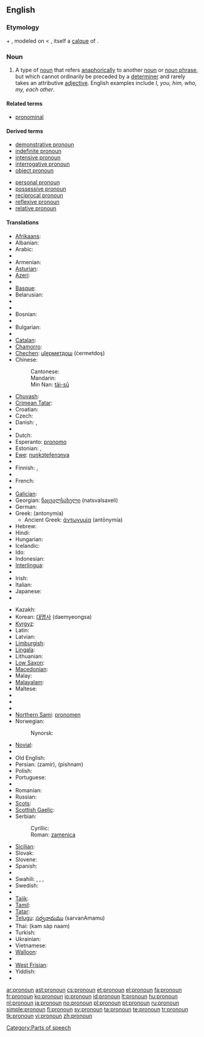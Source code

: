 ==English==
{{wikipedia}}

===Etymology===
{{term|pro-|lang=en}} + {{term|noun|lang=en}}, modeled on {{etyl|frm|en}} {{term|pronom|lang=frm}} < {{etyl|la|en}} {{term|pronomen|lang=la}}, itself a [[calque]] of {{etyl|grc|en}} {{term|ἀντωνυμία|tr=antōnumia|lang=grc|sc=polytonic}}.

===Noun===
{{en-noun}}

# {{grammar}} A type of [[noun]] that refers [[anaphora|anaphorically]] to another [[noun]] or [[noun phrase]], but which cannot ordinarily be preceded by a [[determiner]] and rarely takes an attributive [[adjective]]. English examples include ''I, you, him, who, my, each other''.

====Related terms====
* [[pronominal]]

====Derived terms====
{{top2}}
* [[demonstrative pronoun]]
* [[indefinite pronoun]]
* [[intensive pronoun]]
* [[interrogative pronoun]]
* [[object pronoun]]
{{mid2}}
* [[personal pronoun]]
* [[possessive pronoun]]
* [[reciprocal pronoun]]
* [[reflexive pronoun]]
* [[relative pronoun]]
{{bottom}}

====Translations====
{{trans-top|pronoun}}
* [[Afrikaans]]: {{t+|af|voornaamwoord|xs=Afrikaans}}
* Albanian: {{t|sq|përemër|m}}
* Arabic: {{Arab|[[ضمير]]}} {{IPAchar|(ḍamīr)}} {{m}}
* {{trreq|Aragonese}}
* Armenian: {{t-|hy|դերանուն|tr=deranun|sc=Armn|xs=Armenian}}
* [[Asturian]]: {{t+|ast|pronome|xs=Asturian}}
* [[Azeri]]: {{t-|az|əvəzlik|xs=Azeri}}
* {{trreq|Bashkir}}
* [[Basque]]: {{t|eu|izenordain}}
* Belarusian: {{t|be|займеннік|tr=zajmennik|sc=Cyrl|xs=Belarusian}}
* {{trreq|Bengali}}
* {{trreq|Bishnupriya Manipuri}}
* Bosnian: {{t-|bs|zamjenica|f}}
* {{trreq|Breton}}
* Bulgarian: {{t-|bg|местоимение|n|sc=Cyrl}}
* {{trreq|Burmese}}
* [[Catalan]]: {{t|ca|pronom|m}}
* [[Chamorro]]: {{t|ch|klå'an|xs=Chamorro}}
* [[Chechen]]: [[цIерметдош]] (ċermetdoş)
* Chinese:
*: Cantonese: {{tø|yue|代詞|tr=doi6 ci4|sc=Hani|xs=Cantonese}}
*: Mandarin: {{zh-tsp|代詞|代词|dàicí}}
*: Min Nan: [[tāi-sû]]
* [[Chuvash]]: {{tø|cv|местоимени|sc=Cyrl|xs=Chuvash}}
* [[Crimean Tatar]]: {{tø|crh|zamir}}
* Croatian: {{t-|hr|zamjenica|f}}
* Czech: {{t+|cs|zájmeno|n}}
* Danish: {{t+|da|pronomen}}, {{t+|da|stedord}}
* {{trreq|Dhivehi}}
* Dutch: {{t+|nl|voornaamwoord|n}}
* Esperanto: [[pronomo]]
* Estonian: {{t|et|asesõna}}, {{t|et|pronoomen}}
* [[Ewe]]: [[nuŋkɔteƒenɔnya]]
* {{trreq|Faroese}}
* Finnish: {{t-|fi|asemo}}, {{t+|fi|pronomini}}
* {{trreq|Franco-Provençal}}
* French: {{t+|fr|pronom|m}}
* {{trreq|Friulian}}
* [[Galician]]: {{t+|gl|pronome|xs=Galician}}
* Georgian: [[ნაცვალსახელი]] (natsvalsaxeli)
* German: {{t+|de|Pronomen|n}}
* Greek: {{t+|el|αντωνυμία|f|sc=Grek}} (antonymía)
** Ancient Greek: [[ἀντωνυμία]] (antōnymía) {{f}}
* Hebrew: {{t|he|כינוי גוף|m|tr=kinoi guf|sc=Hebr}}
* Hindi: {{t|hi|सर्वनाम|m|sc=Deva}}
* Hungarian: {{t+|hu|névmás}}
* Icelandic: {{t+|is|fornafn|n}}
* Ido: {{t|io|pronomo|xs=Ido}}
* Indonesian: {{t|id|pronomina|xs=Indonesian}}
* [[Interlingua]]: {{t|ia|pronomine|xs=Interlingua}}
* {{trreq|Interlingue}}
* Irish: {{t|ga|forainm|m|xs=Irish}}
* Italian: {{t+|it|pronome|m}}
* Japanese: {{t+|ja|代名詞|tr=daimeishí|sc=Jpan}}
* {{trreq|Javanese}}
{{trans-mid}}
* Kazakh: {{t-|kk|есімдік|sc=Cyrl|xs=Kazakh}}
* Korean: [[대명사]] (daemyeongsa)
* [[Kyrgyz]]: {{t|ky|ат атооч|sc=Cyrl|xs=Kyrgyz}}
* Latin: {{t-|la|pronomen|n|alt=prōnōmen}}
* Latvian: {{t|lv|vietniekvārds|m|xs=Latvian}}
* [[Limburgish]]: {{t+|nl|veurnaamwaord|n}}
* [[Lingala]]: {{t|ln|likitana|xs=Lingala}}
* Lithuanian: {{t+|lt|įvardis|m|xs=Lithuanian}}
* [[Low Saxon]]: {{t-|nds|pronomen|xs=Low Saxon}}
* [[Macedonian]]: {{t|mk|заменка|f|tr=zámenka|sc=Cyrl|xs=Macedonian}}
* Malay: {{t|ms|kata ganti diri|xs=Malay}}
* [[Malayalam]]: {{t|ml|സര്‍വ്വനാമം|xs=Malayalam}}
* Maltese: {{t+|mt|pronom|m|xs=Maltese}}
* {{trreq|Mongolian}}
* {{trreq|Nepali}}
* {{trreq|Newari}}
* [[Northern Sami]]: [[pronomen#Northern Sami|pronomen]]
* Norwegian: {{t+|no|pronomen}}
*: Nynorsk: {{t+|no|pronomen}}
* [[Novial]]: {{tø|nov|pronomine|xs=Novial}}
* {{trreq|Occitan}}
* Old English: {{t-|ang|binama|m|alt=bīnama|xs=Old English}}
* Persian: {{fa-Arab|[[ضمیر]]}} (zamir), {{fa-Arab|[[پیشنام]]}} (pishnam)
* Polish: {{t+|pl|zaimek|m}}
* Portuguese: {{t+|pt|pronome|m}}
* {{trreq|Quechua}}
* Romanian: {{t+|ro|pronume|n}}
* Russian: {{t+|ru|местоимение|n|tr=mestoiménije|sc=Cyrl}}
* [[Scots]]: {{tø|sco|pronoun|xs=Scots}}
* [[Scottish Gaelic]]: {{t-|gd|riochdair|xs=Scottish Gaelic}}
* Serbian:
*: Cyrillic: {{t-|sr|заменица|f|sc=Cyrl}}
*: Roman: [[zamenica#Serbian|zamenica]] {{f}}
* [[Sicilian]]: {{t+|scn|prunomu|m|xs=Sicilian}}
* Slovak: {{t-|sk|zájmeno|n}}
* Slovene: {{t|sl|zaimek|m|alt=zaímek}}
* Spanish: {{t+|es|pronombre|m}}
* {{trreq|Sundanese}}
* Swahili: {{t|sw|dhamiri|xs=Swahili}},  {{t|sw|kijina|xs=Swahili}},  {{t|sw|kiwakilishi|xs=Swahili}},  {{t|sw|kitenzi jina|xs=Swahili}}
* Swedish: {{t+|sv|pronomen|n}}
* {{trreq|Tagalog}}
* [[Tajik]]: {{t|tg|ҷонишин|sc=Cyrl}}
* [[Tamil]]: {{t|ta|பெயர்ச்சொல்|tr=peyar-c-col|xs=Tamil}}
* [[Tatar]]: {{t|tt|алмашлык|sc=Cyrl|xs=Tatar}}
* [[Telugu]]: [[సర్వనామము]] (sarvanAmamu)
* Thai: {{Thai|[[คำสรรพนาม]]}} (kam sàp naam)
* Turkish: {{t+|tr|zamir}}
* Ukrainian: {{t|uk|займенник|m|sc=Cyrl|xs=Ukrainian}}
* Vietnamese: {{t|vi|đại từ|xs=Vietnamese}}
* [[Walloon]]: {{t-|wa|prono|xs=Walloon}}
* {{trreq|Welsh}}
* [[West Frisian]]: {{t+|fy|foarnamwurd|n|xs=West Frisian}}
* Yiddish: {{t|yi|פּראָנאָם|n|tr=pronom|sc=Hebr|xs=Yiddish}}
* {{trreq|Zazaki}}
{{trans-bottom}}

[[Category:Parts of speech]]

[[ar:pronoun]]
[[ast:pronoun]]
[[cs:pronoun]]
[[et:pronoun]]
[[el:pronoun]]
[[fa:pronoun]]
[[fr:pronoun]]
[[ko:pronoun]]
[[io:pronoun]]
[[id:pronoun]]
[[lt:pronoun]]
[[hu:pronoun]]
[[nl:pronoun]]
[[ja:pronoun]]
[[no:pronoun]]
[[pl:pronoun]]
[[pt:pronoun]]
[[ru:pronoun]]
[[simple:pronoun]]
[[fi:pronoun]]
[[sv:pronoun]]
[[ta:pronoun]]
[[te:pronoun]]
[[tr:pronoun]]
[[tk:pronoun]]
[[vi:pronoun]]
[[zh:pronoun]]